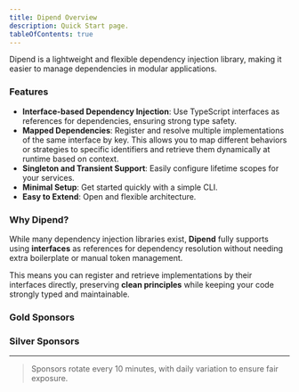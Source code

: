 ```yaml
---
title: Dipend Overview
description: Quick Start page.
tableOfContents: true
---
```



Dipend is a lightweight and flexible dependency injection library, making it easier to manage dependencies in modular applications.

### Features

- **Interface-based Dependency Injection**: Use TypeScript interfaces as references for dependencies, ensuring strong type safety.
- **Mapped Dependencies**: Register and resolve multiple implementations of the same interface by key. This allows you to map different behaviors or strategies to specific identifiers and retrieve them dynamically at runtime based on context.
- **Singleton and Transient Support**: Easily configure lifetime scopes for your services.
- **Minimal Setup**: Get started quickly with a simple CLI.
- **Easy to Extend**: Open and flexible architecture.

### Why Dipend?

While many dependency injection libraries exist, **Dipend** fully supports using **interfaces** as references for dependency resolution without needing extra boilerplate or manual token management.

This means you can register and retrieve implementations by their interfaces directly, preserving **clean principles** while keeping your code strongly typed and maintainable.

### Gold Sponsors

<SponsorsList category="gold-sponsors" client:only />

### Silver Sponsors

<SponsorsList category="silver-sponsors" client:only />

---

> Sponsors rotate every 10 minutes, with daily variation to ensure fair exposure.
